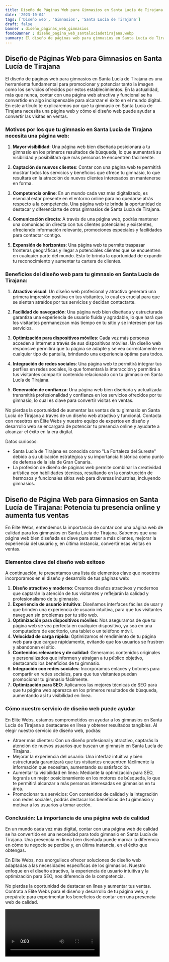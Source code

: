 ```yaml
---
title: Diseño de Páginas Web para Gimnasios en Santa Lucía de Tirajana
date: '2023-10-04'
tags: ['Diseño web', 'Gimnasios', 'Santa Lucía de Tirajana']
draft: false
banner : diseño_paginas_web_gimnasios
fondoBanner : diseño_pagina_web_santalucíadetirajana.webp
summary: El diseño de páginas web para gimnasios en Santa Lucía de Tirajana es una herramienta fundamental para promocionar y potenciar tanto la imagen como los servicios ofrecidos por estos establecimientos. En la actualidad, más que nunca, contar con una página web atractiva y funcional se ha convertido en algo indispensable para alcanzar el éxito en el mundo digital. En este artículo te explicaremos por qué tu gimnasio en Santa Lucía de Tirajana necesita una página web y cómo el diseño web puede ayudar a convertir las visitas en ventas.
---
```


## Diseño de Páginas Web para Gimnasios en Santa Lucía de Tirajana

El diseño de páginas web para gimnasios en Santa Lucía de Tirajana es una herramienta fundamental para promocionar y potenciar tanto la imagen como los servicios ofrecidos por estos establecimientos. En la actualidad, más que nunca, contar con una página web atractiva y funcional se ha convertido en algo indispensable para alcanzar el éxito en el mundo digital. En este artículo te explicaremos por qué tu gimnasio en Santa Lucía de Tirajana necesita una página web y cómo el diseño web puede ayudar a convertir las visitas en ventas.

### Motivos por los que tu gimnasio en Santa Lucía de Tirajana necesita una página web:

1. **Mayor visibilidad**: Una página web bien diseñada posicionará a tu gimnasio en los primeros resultados de búsqueda, lo que aumentará su visibilidad y posibilitará que más personas te encuentren fácilmente.

2. **Captación de nuevos clientes**: Contar con una página web te permitirá mostrar todos los servicios y beneficios que ofrece tu gimnasio, lo que resultará en la atracción de nuevos clientes interesados en mantenerse en forma.

3. **Competencia online**: En un mundo cada vez más digitalizado, es esencial estar presente en el entorno online para no quedarse atrás respecto a la competencia. Una página web te brinda la oportunidad de destacar y diferenciarte de otros gimnasios de Santa Lucía de Tirajana.

4. **Comunicación directa**: A través de una página web, podrás mantener una comunicación directa con tus clientes potenciales y existentes, ofreciendo información relevante, promociones especiales y facilidades para contactar contigo.

5. **Expansión de horizontes**: Una página web te permite traspasar fronteras geográficas y llegar a potenciales clientes que se encuentren en cualquier parte del mundo. Esto te brinda la oportunidad de expandir tu reconocimiento y aumentar tu cartera de clientes.

### Beneficios del diseño web para tu gimnasio en Santa Lucía de Tirajana:

1. **Atractivo visual**: Un diseño web profesional y atractivo generará una primera impresión positiva en tus visitantes, lo cual es crucial para que se sientan atraídos por tus servicios y decidan contactarte.

2. **Facilidad de navegación**: Una página web bien diseñada y estructurada garantiza una experiencia de usuario fluida y agradable, lo que hará que los visitantes permanezcan más tiempo en tu sitio y se interesen por tus servicios.

3. **Optimización para dispositivos móviles**: Cada vez más personas acceden a Internet a través de sus dispositivos móviles. Un diseño web responsive permitirá que tu página se adapte y se vea correctamente en cualquier tipo de pantalla, brindando una experiencia óptima para todos.

4. **Integración de redes sociales**: Una página web te permitirá integrar tus perfiles en redes sociales, lo que fomentará la interacción y permitirá a tus visitantes compartir contenido relacionado con tu gimnasio en Santa Lucía de Tirajana.

5. **Generación de confianza**: Una página web bien diseñada y actualizada transmitirá profesionalidad y confianza en los servicios ofrecidos por tu gimnasio, lo cual es clave para convertir visitas en ventas.

No pierdas la oportunidad de aumentar las ventas de tu gimnasio en Santa Lucía de Tirajana a través de un diseño web atractivo y funcional. Contacta con nosotros en Élite Webs y nuestro equipo de expertos en diseño y desarrollo web se encargará de potenciar tu presencia online y ayudarte a alcanzar el éxito en la era digital.

Datos curiosos:
- Santa Lucía de Tirajana es conocida como "La Fortaleza del Sureste" debido a su ubicación estratégica y su importancia histórica como punto de defensa de la isla de Gran Canaria.
- La profesión de diseño de páginas web permite combinar la creatividad artística con habilidades técnicas, resultando en la construcción de hermosos y funcionales sitios web para diversas industrias, incluyendo gimnasios.

<GifSeo />

<Cta />

## Diseño de Página Web para Gimnasios en Santa Lucía de Tirajana: Potencia tu presencia online y aumenta tus ventas

En Elite Webs, entendemos la importancia de contar con una página web de calidad para los gimnasios en Santa Lucía de Tirajana. Sabemos que una página web bien diseñada es clave para atraer a más clientes, mejorar la experiencia del usuario y, en última instancia, convertir esas visitas en ventas. 

### Elementos clave del diseño web exitoso

A continuación, te presentamos una lista de elementos clave que nosotros incorporamos en el diseño y desarrollo de tus páginas web:

1. **Diseño atractivo y moderno**: Creamos diseños atractivos y modernos que captarán la atención de tus visitantes y reflejarán la calidad y profesionalismo de tu gimnasio.
2. **Experiencia de usuario intuitiva**: Diseñamos interfaces fáciles de usar y que brinden una experiencia de usuario intuitiva, para que tus visitantes naveguen sin problemas por tu sitio web.
3. **Optimización para dispositivos móviles**: Nos aseguramos de que tu página web se vea perfecta en cualquier dispositivo, ya sea en una computadora de escritorio, una tablet o un teléfono móvil.
4. **Velocidad de carga rápida**: Optimizamos el rendimiento de tu página web para que cargue rápidamente, evitando que los usuarios se frustren y abandonen el sitio.
5. **Contenidos relevantes y de calidad**: Generamos contenidos originales y personalizados que informen y atraigan a tu público objetivo, destacando los beneficios de tu gimnasio.
6. **Integración con redes sociales**: Incorporamos enlaces y botones para compartir en redes sociales, para que tus visitantes puedan promocionar tu gimnasio fácilmente.
7. **Optimización para SEO**: Aplicamos las mejores técnicas de SEO para que tu página web aparezca en los primeros resultados de búsqueda, aumentando así tu visibilidad en línea.

### Cómo nuestro servicio de diseño web puede ayudar

En Elite Webs, estamos comprometidos en ayudar a los gimnasios en Santa Lucía de Tirajana a destacarse en línea y obtener resultados tangibles. Al elegir nuestro servicio de diseño web, podrás:

- Atraer más clientes: Con un diseño profesional y atractivo, captarás la atención de nuevos usuarios que buscan un gimnasio en Santa Lucía de Tirajana.
- Mejorar la experiencia del usuario: Una interfaz intuitiva y bien estructurada garantizará que tus visitantes encuentren fácilmente la información que necesitan, aumentando su satisfacción.
- Aumentar tu visibilidad en línea: Mediante la optimización para SEO, lograrás un mejor posicionamiento en los motores de búsqueda, lo que te permitirá alcanzar a más personas interesadas en gimnasios en tu área.
- Promocionar tus servicios: Con contenidos de calidad y la integración con redes sociales, podrás destacar los beneficios de tu gimnasio y motivar a los usuarios a tomar acción.

### Conclusión: La importancia de una página web de calidad

En un mundo cada vez más digital, contar con una página web de calidad se ha convertido en una necesidad para todo gimnasio en Santa Lucía de Tirajana. Una presencia en línea bien diseñada puede marcar la diferencia en cómo tu negocio se percibe y, en última instancia, en el éxito que obtengas.

En Elite Webs, nos enorgullece ofrecer soluciones de diseño web adaptadas a las necesidades específicas de los gimnasios. Nuestro enfoque en el diseño atractivo, la experiencia de usuario intuitiva y la optimización para SEO, nos diferencia de la competencia.

No pierdas la oportunidad de destacar en línea y aumentar tus ventas. Contrata a Elite Webs para el diseño y desarrollo de tu página web, y prepárate para experimentar los beneficios de contar con una presencia web de calidad.

<Video />

<CtaBot job='Gimnasios' city='Santa Lucía de Tirajana'/>

<Gmaps query='Santa Lucía de Tirajana+españa+maps' />